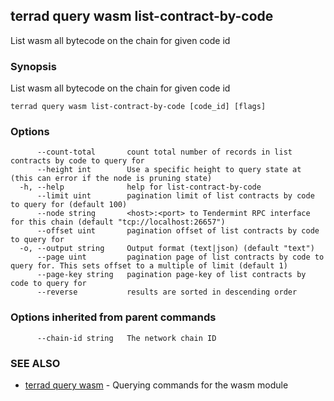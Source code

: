 ## terrad query wasm list-contract-by-code

List wasm all bytecode on the chain for given code id

### Synopsis

List wasm all bytecode on the chain for given code id

```
terrad query wasm list-contract-by-code [code_id] [flags]
```

### Options

```
      --count-total       count total number of records in list contracts by code to query for
      --height int        Use a specific height to query state at (this can error if the node is pruning state)
  -h, --help              help for list-contract-by-code
      --limit uint        pagination limit of list contracts by code to query for (default 100)
      --node string       <host>:<port> to Tendermint RPC interface for this chain (default "tcp://localhost:26657")
      --offset uint       pagination offset of list contracts by code to query for
  -o, --output string     Output format (text|json) (default "text")
      --page uint         pagination page of list contracts by code to query for. This sets offset to a multiple of limit (default 1)
      --page-key string   pagination page-key of list contracts by code to query for
      --reverse           results are sorted in descending order
```

### Options inherited from parent commands

```
      --chain-id string   The network chain ID
```

### SEE ALSO

* [terrad query wasm](terrad_query_wasm.md)	 - Querying commands for the wasm module


